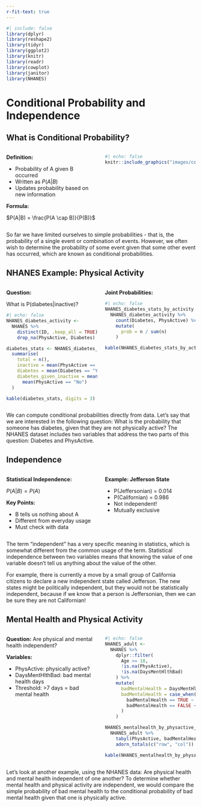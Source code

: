 ```yaml
---
r-fit-text: true
---
```


```r
#| include: false
library(dplyr)
library(reshape2)
library(tidyr)
library(ggplot2)
library(knitr)
library(readr)
library(cowplot)
library(janitor)
library(NHANES)
```

# Conditional Probability and Independence {background-color="#1E3D59"}

## What is Conditional Probability? {.smaller}

::: {.columns}
::: {.column width="50%"}

**Definition:**

 - Probability of A given B occurred
 - Written as $P(A|B)$
 - Updates probability based on new information

**Formula:**

$P(A|B) = \frac{P(A \cap B)}{P(B)}$
::::

::: {.column width="50%"}

```r
#| echo: false
knitr::include_graphics("images/conditional_probability.png")
```

::::
::::

::: {.notes}
So far we have limited ourselves to simple probabilities - that is, the probability of a single event or combination of events. However, we often wish to determine the probability of some event given that some other event has occurred, which are known as conditional probabilities.
::::

## NHANES Example: Physical Activity

::: {.columns}
::: {.column width="50%"}
**Question:**

What is P(diabetes|inactive)?

```r
#| echo: false
NHANES_diabetes_activity <-
  NHANES %>%
    distinct(ID, .keep_all = TRUE) %>%
    drop_na(PhysActive, Diabetes)

diabetes_stats <- NHANES_diabetes_activity %>%
  summarise(
    total = n(),
    inactive = mean(PhysActive == "No"),
    diabetes = mean(Diabetes == "Yes"),
    diabetes_given_inactive = mean(Diabetes == "Yes" & PhysActive == "No") /
      mean(PhysActive == "No")
  )

kable(diabetes_stats, digits = 3)
```

::::

::: {.column width="50%"}

**Joint Probabilities:**

```r
#| echo: false
NHANES_diabetes_stats_by_activity <-
  NHANES_diabetes_activity %>%
    count(Diabetes, PhysActive) %>%
    mutate(
      prob = n / sum(n)
    )

kable(NHANES_diabetes_stats_by_activity, caption = "Joint probabilities")
```

::::
::::

::: {.notes}
We can compute conditional probabilities directly from data. Let's say that we are interested in the following question: What is the probability that someone has diabetes, given that they are not physically active? The NHANES dataset includes two variables that address the two parts of this question: Diabetes and PhysActive.
::::

## Independence

::: {.columns}
::: {.column width="50%"}
**Statistical Independence:**

$P(A|B) = P(A)$

**Key Points:**

 - B tells us nothing about A
 - Different from everyday usage
 - Must check with data
::::

::: {.column width="50%"}
**Example: Jefferson State**

 - P(Jeffersonian) = 0.014
 - P(Californian) = 0.986
 - Not independent!
 - Mutually exclusive
::::
::::

::: {.notes}
The term "independent" has a very specific meaning in statistics, which is somewhat different from the common usage of the term. Statistical independence between two variables means that knowing the value of one variable doesn't tell us anything about the value of the other.

For example, there is currently a move by a small group of California citizens to declare a new independent state called Jefferson. The new states might be politically independent, but they would not be statistically independent, because if we know that a person is Jeffersonian, then we can be sure they are not Californian!
::::

## Mental Health and Physical Activity

::: {.columns}
::: {.column width="50%"}
**Question:**
Are physical and mental health independent?

**Variables:**

 - PhysActive: physically active?
 - DaysMentHlthBad: bad mental health days
 - Threshold: >7 days = bad mental health
::::

::: {.column width="50%"}

```r
#| echo: false
NHANES_adult <-
  NHANES %>%
    dplyr::filter(
      Age >= 18,
      !is.na(PhysActive),
      !is.na(DaysMentHlthBad)
    ) %>%
    mutate(
      badMentalHealth = DaysMentHlthBad > 7,
      badMentalHealth = case_when(
        badMentalHealth == TRUE ~ "Bad Mental Health",
        badMentalHealth == FALSE ~ "Good Mental Health"
      )
    )

NHANES_mentalhealth_by_physactive_counts <-
  NHANES_adult %>%
    tabyl(PhysActive, badMentalHealth) %>%
    adorn_totals(c("row", "col"))

kable(NHANES_mentalhealth_by_physactive_counts)
```

::::
::::

::: {.notes}
Let's look at another example, using the NHANES data: Are physical health and mental health independent of one another? To determine whether mental health and physical activity are independent, we would compare the simple probability of bad mental health to the conditional probability of bad mental health given that one is physically active.
::::
